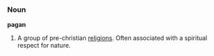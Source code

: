 ===Noun===
'''pagan'''

# A group of pre-christian [[religions]]. Often associated with a spiritual respect for nature.